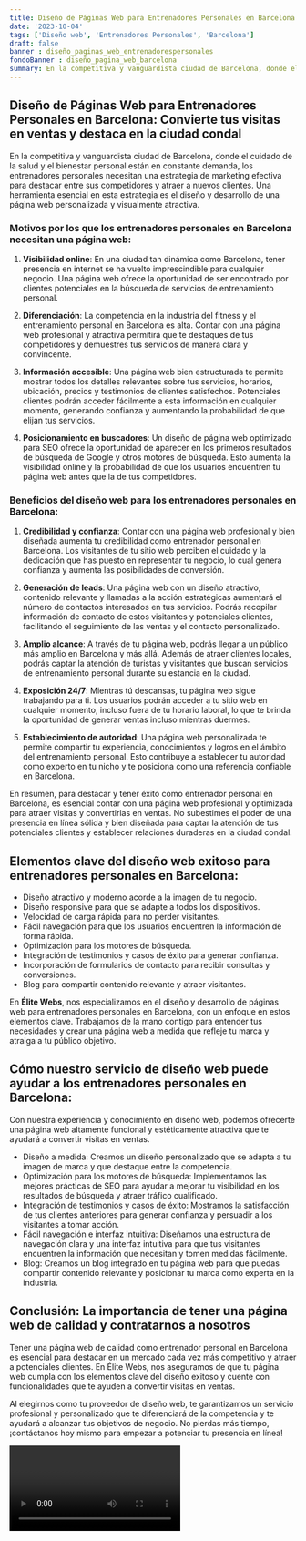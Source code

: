 ```yaml
---
title: Diseño de Páginas Web para Entrenadores Personales en Barcelona
date: '2023-10-04'
tags: ['Diseño web', 'Entrenadores Personales', 'Barcelona']
draft: false
banner : diseño_paginas_web_entrenadorespersonales
fondoBanner : diseño_pagina_web_barcelona
summary: En la competitiva y vanguardista ciudad de Barcelona, donde el cuidado de la salud y el bienestar personal están en constante demanda, los entrenadores personales necesitan una estrategia de marketing efectiva para destacar entre sus competidores y atraer a nuevos clientes. Una herramienta esencial en esta estrategia es el diseño y desarrollo de una página web personalizada y visualmente atractiva.
---
```


## Diseño de Páginas Web para Entrenadores Personales en Barcelona: Convierte tus visitas en ventas y destaca en la ciudad condal

En la competitiva y vanguardista ciudad de Barcelona, donde el cuidado de la salud y el bienestar personal están en constante demanda, los entrenadores personales necesitan una estrategia de marketing efectiva para destacar entre sus competidores y atraer a nuevos clientes. Una herramienta esencial en esta estrategia es el diseño y desarrollo de una página web personalizada y visualmente atractiva.

### Motivos por los que los entrenadores personales en Barcelona necesitan una página web:

1. **Visibilidad online**: En una ciudad tan dinámica como Barcelona, tener presencia en internet se ha vuelto imprescindible para cualquier negocio. Una página web ofrece la oportunidad de ser encontrado por clientes potenciales en la búsqueda de servicios de entrenamiento personal.

2. **Diferenciación**: La competencia en la industria del fitness y el entrenamiento personal en Barcelona es alta. Contar con una página web profesional y atractiva permitirá que te destaques de tus competidores y demuestres tus servicios de manera clara y convincente.

3. **Información accesible**: Una página web bien estructurada te permite mostrar todos los detalles relevantes sobre tus servicios, horarios, ubicación, precios y testimonios de clientes satisfechos. Potenciales clientes podrán acceder fácilmente a esta información en cualquier momento, generando confianza y aumentando la probabilidad de que elijan tus servicios.

4. **Posicionamiento en buscadores**: Un diseño de página web optimizado para SEO ofrece la oportunidad de aparecer en los primeros resultados de búsqueda de Google y otros motores de búsqueda. Esto aumenta la visibilidad online y la probabilidad de que los usuarios encuentren tu página web antes que la de tus competidores.

### Beneficios del diseño web para los entrenadores personales en Barcelona:

1. **Credibilidad y confianza**: Contar con una página web profesional y bien diseñada aumenta tu credibilidad como entrenador personal en Barcelona. Los visitantes de tu sitio web perciben el cuidado y la dedicación que has puesto en representar tu negocio, lo cual genera confianza y aumenta las posibilidades de conversión.

2. **Generación de leads**: Una página web con un diseño atractivo, contenido relevante y llamadas a la acción estratégicas aumentará el número de contactos interesados en tus servicios. Podrás recopilar información de contacto de estos visitantes y potenciales clientes, facilitando el seguimiento de las ventas y el contacto personalizado.

3. **Amplio alcance**: A través de tu página web, podrás llegar a un público más amplio en Barcelona y más allá. Además de atraer clientes locales, podrás captar la atención de turistas y visitantes que buscan servicios de entrenamiento personal durante su estancia en la ciudad.

4. **Exposición 24/7**: Mientras tú descansas, tu página web sigue trabajando para ti. Los usuarios podrán acceder a tu sitio web en cualquier momento, incluso fuera de tu horario laboral, lo que te brinda la oportunidad de generar ventas incluso mientras duermes.

5. **Establecimiento de autoridad**: Una página web personalizada te permite compartir tu experiencia, conocimientos y logros en el ámbito del entrenamiento personal. Esto contribuye a establecer tu autoridad como experto en tu nicho y te posiciona como una referencia confiable en Barcelona.

En resumen, para destacar y tener éxito como entrenador personal en Barcelona, es esencial contar con una página web profesional y optimizada para atraer visitas y convertirlas en ventas. No subestimes el poder de una presencia en línea sólida y bien diseñada para captar la atención de tus potenciales clientes y establecer relaciones duraderas en la ciudad condal.

<GifSeo />

<Cta />

## Elementos clave del diseño web exitoso para entrenadores personales en Barcelona:

- Diseño atractivo y moderno acorde a la imagen de tu negocio.
- Diseño responsive para que se adapte a todos los dispositivos.
- Velocidad de carga rápida para no perder visitantes.
- Fácil navegación para que los usuarios encuentren la información de forma rápida.
- Optimización para los motores de búsqueda.
- Integración de testimonios y casos de éxito para generar confianza.
- Incorporación de formularios de contacto para recibir consultas y conversiones.
- Blog para compartir contenido relevante y atraer visitantes.

En **Élite Webs**, nos especializamos en el diseño y desarrollo de páginas web para entrenadores personales en Barcelona, con un enfoque en estos elementos clave. Trabajamos de la mano contigo para entender tus necesidades y crear una página web a medida que refleje tu marca y atraiga a tu público objetivo.

## Cómo nuestro servicio de diseño web puede ayudar a los entrenadores personales en Barcelona:

Con nuestra experiencia y conocimiento en diseño web, podemos ofrecerte una página web altamente funcional y estéticamente atractiva que te ayudará a convertir visitas en ventas. 

- Diseño a medida: Creamos un diseño personalizado que se adapta a tu imagen de marca y que destaque entre la competencia.
- Optimización para los motores de búsqueda: Implementamos las mejores prácticas de SEO para ayudar a mejorar tu visibilidad en los resultados de búsqueda y atraer tráfico cualificado.
- Integración de testimonios y casos de éxito: Mostramos la satisfacción de tus clientes anteriores para generar confianza y persuadir a los visitantes a tomar acción.
- Fácil navegación e interfaz intuitiva: Diseñamos una estructura de navegación clara y una interfaz intuitiva para que tus visitantes encuentren la información que necesitan y tomen medidas fácilmente.
- Blog: Creamos un blog integrado en tu página web para que puedas compartir contenido relevante y posicionar tu marca como experta en la industria.

## Conclusión: La importancia de tener una página web de calidad y contratarnos a nosotros

Tener una página web de calidad como entrenador personal en Barcelona es esencial para destacar en un mercado cada vez más competitivo y atraer a potenciales clientes. En Élite Webs, nos aseguramos de que tu página web cumpla con los elementos clave del diseño exitoso y cuente con funcionalidades que te ayuden a convertir visitas en ventas.

Al elegirnos como tu proveedor de diseño web, te garantizamos un servicio profesional y personalizado que te diferenciará de la competencia y te ayudará a alcanzar tus objetivos de negocio. No pierdas más tiempo, ¡contáctanos hoy mismo para empezar a potenciar tu presencia en línea!

<Video />

<CtaBot job='Entrenadores Personales' city='Barcelona'/>

<Gmaps query='Barcelona+españa+maps' />